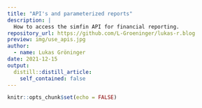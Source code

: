 ```yaml
---
title: "API's and parameterized reports"
description: |
  How to access the simfin API for financial reporting.
repository_url: https://github.com/L-Groeninger/lukas-r.blog
preview: img/use_apis.jpg
author:
  - name: Lukas Gröninger
date: 2021-12-15
output:
  distill::distill_article:
    self_contained: false
---
```



```r
knitr::opts_chunk$set(echo = FALSE)
```



